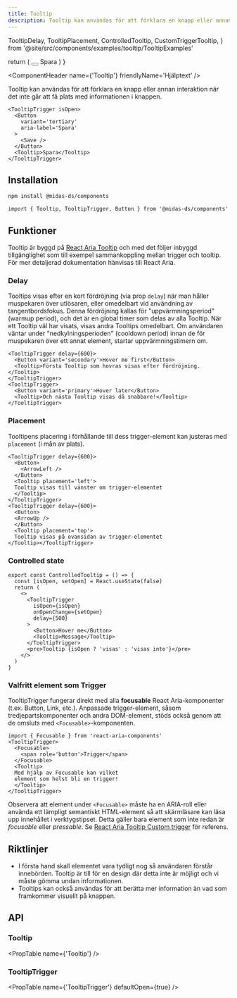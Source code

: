 ```yaml
---
title: Tooltip
description: Tooltip kan användas för att förklara en knapp eller annan interaktion när det inte går att få plats med informationen i knappen.
---
```


  TooltipDelay,
  TooltipPlacement,
  ControlledTooltip,
  CustomTriggerTooltip,
} from '@site/src/components/examples/tooltip/TooltipExamples'

  return (
    <TooltipTrigger isOpen>
      <Button
        variant='tertiary'
        aria-label='Spara'
      >
        <Save />
      </Button>
      <Tooltip>Spara</Tooltip>
    </TooltipTrigger>
  )
}

<ComponentHeader
  name={'Tooltip'}
  friendlyName='Hjälptext'
/>

Tooltip kan användas för att förklara en knapp eller annan interaktion när det inte går att få plats med informationen i knappen.

```tsx
<TooltipTrigger isOpen>
  <Button
    variant='tertiary'
    aria-label='Spara'
  >
    <Save />
  </Button>
  <Tooltip>Spara</Tooltip>
</TooltipTrigger>
```

<div
  className={'card'}
  style={{ display: 'block' }}
>
  <Example />
</div>

## Installation

```bash npm2yarn
npm install @midas-ds/components
```

```tsx
import { Tooltip, TooltipTrigger, Button } from '@midas-ds/components'
```

## Funktioner

Tooltip är byggd på [React Aria Tooltip](https://react-spectrum.adobe.com/react-aria/Tooltip.html) och med det
följer inbyggd tillgänglighet som till exempel sammankoppling mellan trigger och tooltip. För mer detaljerad
dokumentation hänvisas till React Aria.

### Delay

Tooltips visas efter en kort fördröjning (via prop `delay`) när man håller muspekaren över utlösaren,
eller omedelbart vid användning av tangentbordsfokus. Denna fördröjning kallas för "uppvärmningsperiod"
(warmup period), och det är en global timer som delas av alla Tooltip. När ett Tooltip väl har
visats, visas andra Tooltips omedelbart. Om användaren väntar under "nedkylningsperioden" (cooldown period)
innan de för muspekaren över ett annat element, startar uppvärmningstimern om.

```tsx
<TooltipTrigger delay={600}>
  <Button variant='secondary'>Hover me first</Button>
  <Tooltip>Första Tooltip som hovras visas efter fördröjning.</Tooltip>
</TooltipTrigger>
<TooltipTrigger>
  <Button variant='primary'>Hover later</Button>
  <Tooltip>Och nästa Tooltip visas då snabbare!</Tooltip>
</TooltipTrigger>
```

<TooltipDelay />

### Placement

Tooltipens placering i förhållande till dess trigger-element kan justeras med `placement` (i mån av plats).

```tsx
<TooltipTrigger delay={600}>
  <Button>
    <ArrowLeft />
  </Button>
  <Tooltip placement='left'>
  Tooltip visas till vänster om trigger-elementet
  </Tooltip>
</TooltipTrigger>
<TooltipTrigger delay={600}>
  <Button>
  <ArrowUp />
  </Button>
  <Tooltip placement='top'>
  Tooltip visas på ovansidan av trigger-elementet
</Tooltip></TooltipTrigger>
```

<TooltipPlacement />

### Controlled state

```tsx
export const ControlledTooltip = () => {
  const [isOpen, setOpen] = React.useState(false)
  return (
    <>
      <TooltipTrigger
        isOpen={isOpen}
        onOpenChange={setOpen}
        delay={500}
      >
        <Button>Hover me</Button>
        <Tooltip>Message</Tooltip>
      </TooltipTrigger>
      <pre>Tooltip {isOpen ? 'visas' : 'visas inte'}</pre>
    </>
  )
}
```

<div className={'card'}>
  <ControlledTooltip />
</div>

### Valfritt element som Trigger
TooltipTrigger fungerar direkt med alla **focusable** React Aria-komponenter (t.ex. Button, Link, etc.). Anpassade trigger-element,
såsom tredjepartskomponenter och andra DOM-element, stöds också genom att de omsluts med `<Focusable>`-komponenten.

```tsx
import { Focusable } from 'react-aria-components'
<TooltipTrigger>
  <Focusable>
    <span role='button'>Trigger</span>
  </Focusable>
  <Tooltip>
  Med hjälp av Focusable kan vilket
  element som helst bli en trigger!
  </Tooltip>
</TooltipTrigger>
```
<div className={'card'} style={{ display: 'block' }}>
  <CustomTriggerTooltip />
</div>

Observera att element under `<Focusable>` måste ha en ARIA-roll eller använda ett lämpligt semantiskt HTML-element
så att skärmläsare kan läsa upp innehållet i verktygstipset. Detta gäller bara element som inte redan är *focusable*
eller *pressable*. Se [React Aria Tooltip Custom trigger](https://react-spectrum.adobe.com/react-aria/Tooltip.html#custom-trigger)
för referens.

## Riktlinjer

- I första hand skall elementet vara tydligt nog så användaren förstår innebörden. Tooltip är till för en design där detta inte är möjligt och vi måste gömma undan informationen.
- Tooltips kan också användas för att berätta mer information än vad som framkommer visuellt på knappen.

## API

### Tooltip

<PropTable name={'Tooltip'} />

### TooltipTrigger

<PropTable
  name={'TooltipTrigger'}
  defaultOpen={true}
/>
